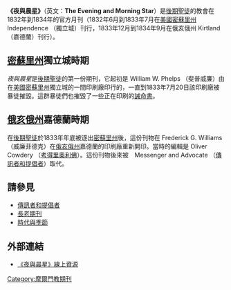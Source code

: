 {{unreferenced|time=2017-07-20T03:49:15+00:00}}
{{LDS_Movement}}

'''《夜與晨星》'''（英文：'''The Evening and Morning Star'''）是[[後期聖徒|後期聖徒]]的教會在1832年到1834年的官方月刊（1832年6月到1833年7月在[[美國|美國]][[密蘇里州|密蘇里州]] Independence （獨立城）刊行，1833年12月到1834年9月在俄亥俄州 Kirtland （嘉德蘭）刊行）。

==[[密蘇里州|密蘇里州]]獨立城時期==
''夜與晨星''是[[後期聖徒|後期聖徒]]的第一份期刊，它起初是 William W. Phelps （斐普威廉）由在[[美國|美國]][[密蘇里州|密蘇里州]]獨立城的一間印刷廠印行的，一直到1833年7月20日該印刷廠被暴徒摧毀。這群暴徒們也摧毀了一些正在印刷的[[誡命書|誡命書]]。

==[[俄亥俄州|俄亥俄州]]嘉德蘭時期==
在[[後期聖徒|後期聖徒]]於1833年年底被逐出[[密蘇里州|密蘇里州]]後，這份刊物在 Frederick G. Williams （威廉菲德克）在[[俄亥俄州|俄亥俄州]]嘉德蘭的印刷廠重新開印。當時的編輯是 Oliver Cowdery （[[考得里奧利佛|考得里奧利佛]]）。這份刊物後來被　Messenger and Advocate （[[傳訊者和提倡者|傳訊者和提倡者]]）取代。

==請參見==
*[[傳訊者和提倡者|傳訊者和提倡者]]
*[[長老期刊|長老期刊]]
*[[時代與季節|時代與季節]]

==外部連結==
*[http://www.centerplace.org/history/ems/default.htm 《夜與晨星》線上資源] {{Wayback|url=http://www.centerplace.org/history/ems/default.htm |date=20210211210125 }}

[[Category:摩爾門教期刊|Category:摩爾門教期刊]]